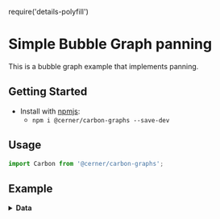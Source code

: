 require('details-polyfill')

# Simple Bubble Graph panning

This is a bubble graph example that implements panning.

## Getting Started

- Install with [npmjs](https://www.npmjs.com):
  - `npm i @cerner/carbon-graphs --save-dev`

## Usage

```jsx
import Carbon from '@cerner/carbon-graphs';
```

## Example
<BubbleSingleDatasetExample />

<details>
<summary style={{fontSize: 24 }}>
<b>Data</b>
</summary>

### Graph Config object
<GraphConfig />

### Data object
<DataObject />
</details>
